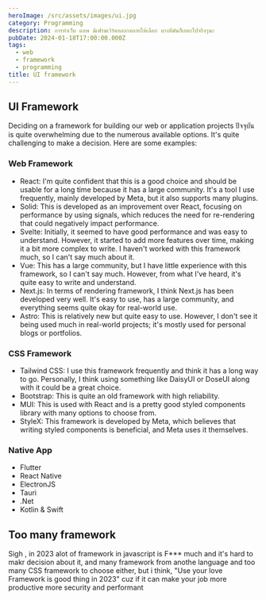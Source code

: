 ```yaml
---
heroImage: /src/assets/images/ui.jpg
category: Programming
description: การทำเว็บ แอพ มีเฟรมเวิร์คหลากหลายให้เลือก บางทีมันก็เยอะไปจริงๆนะ
pubDate: 2024-01-18T17:00:00.000Z
tags:
  - web
  - framework
  - programming
title: UI framework
---
```


## UI Framework

Deciding on a framework for building our web or application projects ปัจจุบัน is quite overwhelming due to the numerous available options. It's quite challenging to make a decision. Here are some examples:

### Web Framework

* React: I'm quite confident that this is a good choice and should be usable for a long time because it has a large community. It's a tool I use frequently, mainly developed by Meta, but it also supports many plugins.
* Solid: This is developed as an improvement over React, focusing on performance by using signals, which reduces the need for re-rendering that could negatively impact performance.
* Svelte: Initially, it seemed to have good performance and was easy to understand. However, it started to add more features over time, making it a bit more complex to write. I haven't worked with this framework much, so I can't say much about it.
* Vue: This has a large community, but I have little experience with this framework, so I can't say much. However, from what I've heard, it's quite easy to write and understand.
* Next.js: In terms of rendering framework, I think Next.js has been developed very well. It's easy to use, has a large community, and everything seems quite okay for real-world use.
* Astro: This is relatively new but quite easy to use. However, I don't see it being used much in real-world projects; it's mostly used for personal blogs or portfolios.

### CSS Framework

* Tailwind CSS: I use this framework frequently and think it has a long way to go. Personally, I think using something like DaisyUI or DoseUI along with it could be a great choice.
* Bootstrap: This is quite an old framework with high reliability.
* MUI: This is used with React and is a pretty good styled components library with many options to choose from.
* StyleX: This framework is developed by Meta, which believes that writing styled components is beneficial, and Meta uses it themselves.

### Native App

* Flutter
* React Native
* ElectronJS
* Tauri
* .Net
* Kotlin & Swift

## Too many framework

 Sigh , in 2023 alot of framework in javascript is F\*\*\* much and it's hard to makr decision about it, and many framework from anothe language and too many CSS framework to choose either, but i think, "Use your love Framework is good thing in 2023" cuz if it can make your job more productive more security and performant   
